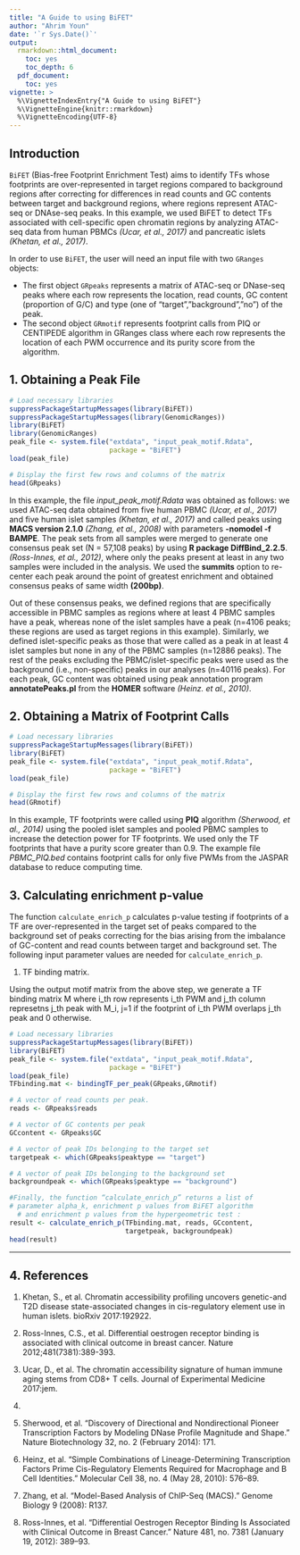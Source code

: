 ```yaml
---
title: "A Guide to using BiFET"
author: "Ahrim Youn"
date: '`r Sys.Date()`'
output:
  rmarkdown::html_document:
    toc: yes
    toc_depth: 6
  pdf_document:
    toc: yes
vignette: >
  %\VignetteIndexEntry{"A Guide to using BiFET"}
  %\VignetteEngine{knitr::rmarkdown}
  %\VignetteEncoding{UTF-8}
---
```


## Introduction

`BiFET` (Bias-free Footprint Enrichment Test) aims to identify TFs whose
footprints are over-represented in target regions compared to background 
regions after correcting for differences in read counts and GC contents between
target and background regions, where regions represent ATAC-seq or DNAse-seq
peaks. In this example, we used BiFET to detect TFs associated with
cell-specific open chromatin regions by analyzing ATAC-seq data from
human PBMCs *(Ucar, et al., 2017)* and pancreatic islets
*(Khetan, et al., 2017)*.

In order to use `BiFET`, the user will need an input file with
 two `GRanges` objects:

* The first object `GRpeaks` represents a matrix of ATAC-seq or DNase-seq
peaks where each row represents the location, read counts,
GC content (proportion of G/C) and type (one of “target”,”background”,”no”)
of the peak. 
* The second object `GRmotif` represents footprint calls from PIQ or
CENTIPEDE algorithm in GRanges class where each row represents the location
of each PWM occurrence and its purity score from the algorithm.     

## 1. Obtaining a Peak File

```r
# Load necessary libraries
suppressPackageStartupMessages(library(BiFET))
suppressPackageStartupMessages(library(GenomicRanges))
library(BiFET)
library(GenomicRanges)
peak_file <- system.file("extdata", "input_peak_motif.Rdata",
                         package = "BiFET")
load(peak_file)

# Display the first few rows and columns of the matrix
head(GRpeaks)

```

In this example, the file *input_peak_motif.Rdata* was obtained
as follows: we used ATAC-seq data obtained from five human PBMC
*(Ucar, et al., 2017)* and five human islet samples *(Khetan, et al., 2017)*
and called peaks using **MACS version 2.1.0** *(Zhang, et al., 2008)* with
parameters **-nomodel -f BAMPE**. The peak sets from all samples were merged
to generate one consensus peak set (N = 57,108 peaks) by using
**R package DiffBind_2.2.5**. *(Ross-Innes, et al., 2012)*, where only the peaks
present at least in any two samples were included in the analysis. 
We used the **summits** option to re-center each peak around the point of
greatest enrichment and obtained consensus peaks of same width **(200bp)**. 

Out of these consensus peaks, we defined regions that are specifically
accessible in PBMC samples as regions where at least 4 PBMC samples have
a peak, whereas none of the islet samples have a peak 
(n=4106 peaks; these regions are used as target regions in this example). 
Similarly, we defined islet-specific peaks as those that were called as 
a peak in at least 4 islet samples but none in any of the 
PBMC samples (n=12886 peaks). The rest of the peaks excluding the 
PBMC/islet-specific peaks were used as the background
(i.e., non-specific) peaks in our analyses (n=40116 peaks). For each peak,
GC content was obtained using peak annotation program 
**annotatePeaks.pl** from the **HOMER** software *(Heinz. et al., 2010)*.

## 2. Obtaining a Matrix of Footprint Calls

```r
# Load necessary libraries
suppressPackageStartupMessages(library(BiFET))
library(BiFET)
peak_file <- system.file("extdata", "input_peak_motif.Rdata",
                         package = "BiFET")
load(peak_file)

# Display the first few rows and columns of the matrix
head(GRmotif)

```

In this example, TF footprints were called using **PIQ** algorithm
*(Sherwood, et al., 2014)* using the pooled islet samples and pooled PBMC
samples to increase the detection power for TF footprints. We used only the
TF footprints that have a purity score greater than 0.9. The example file
*PBMC_PIQ.bed* contains footprint calls for only five PWMs from the
JASPAR database to reduce computing time.

## 3. Calculating enrichment p-value

The function `calculate_enrich_p` calculates p-value testing if footprints
of a TF are over-represented in the target set of peaks compared to the
background set of peaks correcting for the bias arising from the imbalance
of GC-content and read counts between target and background set. The following
input parameter values are needed for `calculate_enrich_p`.

1. TF binding matrix.

Using the output motif matrix from the above step, we generate a TF binding
matrix M where i_th row represents i_th PWM and j_th column represetns j_th
peak with M_i, j=1 if the footprint of i_th PWM overlaps j_th peak and
0 otherwise. 

```r
# Load necessary libraries
suppressPackageStartupMessages(library(BiFET))
library(BiFET)
peak_file <- system.file("extdata", "input_peak_motif.Rdata",
                         package = "BiFET")
load(peak_file)
TFbinding.mat <- bindingTF_per_peak(GRpeaks,GRmotif)

# A vector of read counts per peak.
reads <- GRpeaks$reads 

# A vector of GC contents per peak 
GCcontent <- GRpeaks$GC

# A vector of peak IDs belonging to the target set
targetpeak <- which(GRpeaks$peaktype == "target")

# A vector of peak IDs belonging to the background set
backgroundpeak <- which(GRpeaks$peaktype == "background")

#Finally, the function “calculate_enrich_p” returns a list of 
# parameter alpha_k, enrichment p values from BiFET algorithm 
  # and enrichment p values from the hypergeometric test :
result <- calculate_enrich_p(TFbinding.mat, reads, GCcontent,
                             targetpeak, backgroundpeak)
head(result)
```

---

## 4. References

1. Khetan, S., et al. Chromatin accessibility profiling uncovers genetic-and
T2D disease state-associated changes in cis-regulatory element use in human
islets. bioRxiv 2017:192922.

2. Ross-Innes, C.S., et al. Differential oestrogen receptor binding is
associated with clinical outcome in breast cancer. 
Nature 2012;481(7381):389-393.

3. Ucar, D., et al. The chromatin accessibility signature of human immune
aging stems from CD8+ T cells. Journal of Experimental Medicine 2017:jem.
20170416.

4. Sherwood, et al. “Discovery of Directional and Nondirectional Pioneer
Transcription Factors by Modeling DNase Profile Magnitude and Shape.”
Nature Biotechnology 32, no. 2 (February 2014): 171.

5. Heinz, et al. “Simple Combinations of Lineage-Determining Transcription
Factors Prime Cis-Regulatory Elements Required for Macrophage and B Cell 
Identities.” Molecular Cell 38, no. 4 (May 28, 2010): 576–89. 

6. Zhang, et al. “Model-Based Analysis of ChIP-Seq (MACS).” 
Genome Biology 9 (2008): R137. 

7. Ross-Innes, et al. “Differential Oestrogen Receptor Binding Is Associated
with Clinical Outcome in Breast Cancer.” Nature 481, no. 7381 
(January 19, 2012): 389–93. 



